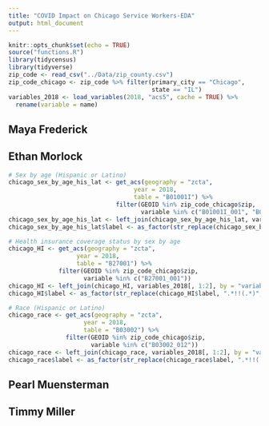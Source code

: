 ```yaml
---
title: "COVID Impact on Chicago Service Workers-EDA"
output: html_document
---
```


```r
knitr::opts_chunk$set(echo = TRUE)
source("functions.R")
library(tidycensus)
library(tidyverse)
zip_code <- read_csv("../Data/zip_county.csv")
zip_code_chicago <- zip_code %>% filter(primary_city == "Chicago",
                                        state == "IL")
variables_2018 <- load_variables(2018, "acs5", cache = TRUE) %>%
  rename(variable = name)
```

## Maya Frederick



## Ethan Morlock
```r
# Sex by age (Hispanic or Latino)
chicago_sex_by_age_his_lat <- get_acs(geography = "zcta",
                                   year = 2018,
                                   table = "B01001I") %>% 
                              filter(GEOID %in% zip_code_chicago$zip,
                                     variable %in% c("B01001I_001", "B01001I_002", "B01001I_017"))
chicago_sex_by_age_his_lat <- left_join(chicago_sex_by_age_his_lat, variables_2018[, 1:2], by = "variable")
chicago_sex_by_age_his_lat$label <- as_factor(str_replace(chicago_sex_by_age_his_lat$label, ".*!!(.*)", "\\1"))

# Health insurance coverage status by sex by age 
chicago_HI <- get_acs(geography = "zcta",
                   year = 2018,
                   table = "B27001") %>% 
              filter(GEOID %in% zip_code_chicago$zip,
                     variable %in% c("B27001_001"))
chicago_HI <- left_join(chicago_HI, variables_2018[, 1:2], by = "variable")
chicago_HI$label <- as_factor(str_replace(chicago_HI$label, ".*!!(.*)", "\\1"))

# Race (Hispanic or Latino)
chicago_race <- get_acs(geography = "zcta",
                     year = 2018,
                     table = "B03002") %>% 
                filter(GEOID %in% zip_code_chicago$zip,
                       variable %in% c("B03002_012"))
chicago_race <- left_join(chicago_race, variables_2018[, 1:2], by = "variable")
chicago_race$label <- as_factor(str_replace(chicago_race$label, ".*!!(.*)", "\\1"))
```


## Pearl Muensterman



## Timmy Miller


